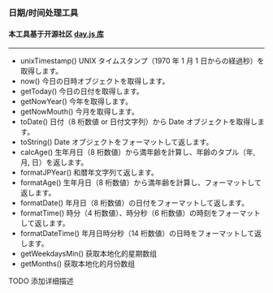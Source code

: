 
<Meta title="common/utils/dayUtils" />

### 日期/时间处理工具

#### 本工具基于开源社区 [day.js 库](https://dayjs.gitee.io/zh-CN/)

---

- unixTimestamp() UNIX タイムスタンプ（1970 年 1 月 1 日からの経過秒）を取得します。
- now() 今日の日時オブジェクトを取得します。
- getToday() 今日の日付を取得します。
- getNowYear() 今年を取得します。
- getNowMouth() 今月を取得します。
- toDate() 日付（8 桁数値 or 日付文字列）から Date オブジェクトを取得します。
- toString() Date オブジェクトをフォーマットして返します。
- calcAge() 生年月日（8 桁数値）から満年齢を計算し、年齢のタプル（年, 月, 日）を返します。
- formatJPYear() 和暦年文字列て返します。
- formatAge() 生年月日（8 桁数値）から満年齢を計算し、フォーマットして返します。
- formatDate() 年月日（8 桁数値）の日付をフォーマットして返します。
- formatTime() 時分（4 桁数値）、時分秒（6 桁数値）の時刻をフォーマットして返します。
- formatDateTime() 年月日時分秒（14 桁数値）の日時をフォーマットして返します。
- getWeekdaysMin() 获取本地化的星期数组
- getMonths() 获取本地化的月份数组

TODO 添加详细描述
